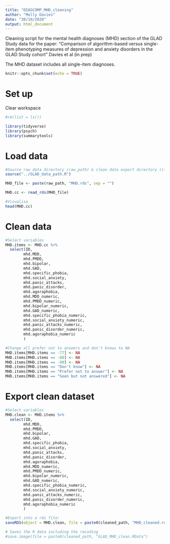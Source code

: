 ```yaml
---
title: "DIAGCOMP_MHD_cleaning"
author: "Molly Davies"
date: "30/10/2020"
output: html_document
---
```


Cleaning script for the mental health diagnoses (MHD) section of the GLAD Study data for the paper:
"Comparison of algorithm-based versus single-item phenotyping measures of depression and anxiety disorders in the GLAD Study cohort" Davies et al (in prep)

The MHD dataset includes all single-item diagnoses.

```r
knitr::opts_chunk$set(echo = TRUE)
```

# Set up

Clear workspace
```r
#rm(list = ls())
```

```r
library(tidyverse)
library(psych)
library(summarytools)
```

# Load data

```r
#Source raw data directory (raw_path) & clean data export directory (cleaned_path)
source("../GLAD_data_path.R")
```

```r
MHD_file <- paste(raw_path, "MHD.rds", sep = "")

MHD.cc <- read_rds(MHD_file)

#Visualise
head(MHD.cc)
```

# Clean data

```r
#Select variables
MHD.items <- MHD.cc %>%
  select(ID,
        mhd.MDD,
        mhd.PMDD,
        mhd.bipolar,
        mhd.GAD,
        mhd.specific_phobia,
        mhd.social_anxiety,
        mhd.panic_attacks,
        mhd.panic_disorder,
        mhd.agoraphobia,
        mhd.MDD_numeric,
        mhd.PMDD_numeric,
        mhd.bipolar_numeric,
        mhd.GAD_numeric,
        mhd.specific_phobia_numeric,
        mhd.social_anxiety_numeric,
        mhd.panic_attacks_numeric,
        mhd.panic_disorder_numeric,
        mhd.agoraphobia_numeric
        )
```

```r
#Change all prefer not to answers and don't knows to NA
MHD.items[MHD.items == -77] <- NA
MHD.items[MHD.items == -88] <- NA
MHD.items[MHD.items == -99] <- NA
MHD.items[MHD.items == "Don't know"] <- NA
MHD.items[MHD.items == "Prefer not to answer"] <- NA
MHD.items[MHD.items == "Seen but not answered"] <- NA
```

# Export clean dataset

```r
#Select variables
MHD.clean <- MHD.items %>%
  select(ID,
        mhd.MDD,
        mhd.PMDD,
        mhd.bipolar,
        mhd.GAD,
        mhd.specific_phobia,
        mhd.social_anxiety,
        mhd.panic_attacks,
        mhd.panic_disorder,
        mhd.agoraphobia,
        mhd.MDD_numeric,
        mhd.PMDD_numeric,
        mhd.bipolar_numeric,
        mhd.GAD_numeric,
        mhd.specific_phobia_numeric,
        mhd.social_anxiety_numeric,
        mhd.panic_attacks_numeric,
        mhd.panic_disorder_numeric,
        mhd.agoraphobia_numeric
        )

#Export into a rds file:
saveRDS(object = MHD.clean, file = paste0(cleaned_path, "MHD_cleaned.rds"))

# Saves the R data including the recoding
#save.image(file = paste0(cleaned_path, "GLAD_MHD_clean.RData")
```